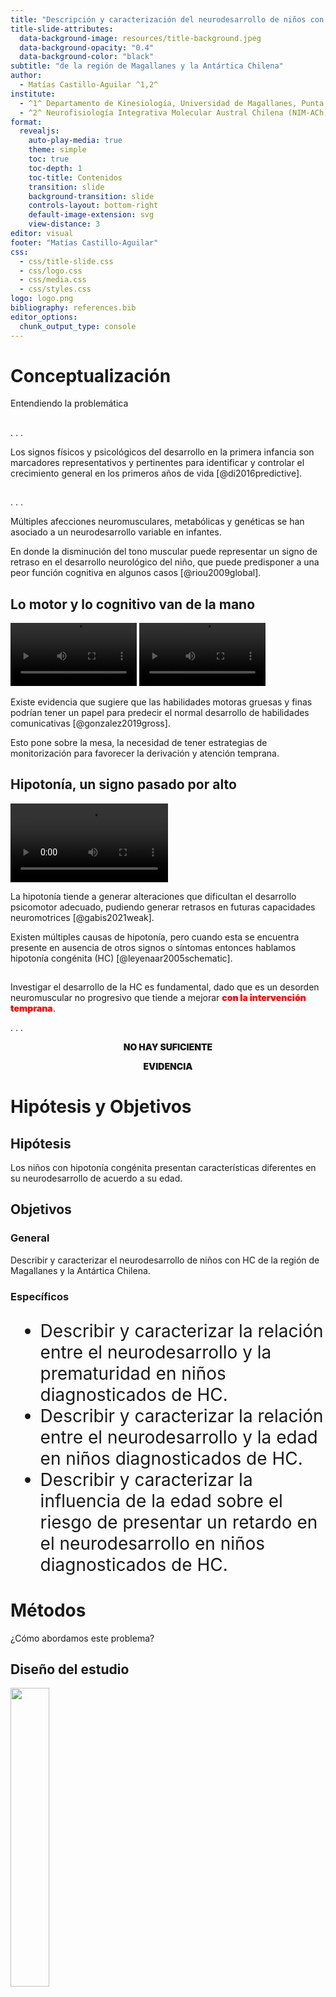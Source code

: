 ```yaml
---
title: "Descripción y caracterización del neurodesarrollo de niños con hipotonía congénita"
title-slide-attributes:
  data-background-image: resources/title-background.jpeg
  data-background-opacity: "0.4"
  data-background-color: "black"
subtitle: "de la región de Magallanes y la Antártica Chilena"
author:
  - Matías Castillo-Aguilar ^1,2^
institute: 
  - ^1^ Departamento de Kinesiología, Universidad de Magallanes, Punta Arenas, Chile.
  - ^2^ Neurofisiología Integrativa Molecular Austral Chilena (NIM-ACh), Punta Arenas, Chile.
format: 
  revealjs:
    auto-play-media: true
    theme: simple
    toc: true
    toc-depth: 1
    toc-title: Contenidos
    transition: slide
    background-transition: slide
    controls-layout: bottom-right
    default-image-extension: svg
    view-distance: 3
editor: visual
footer: "Matías Castillo-Aguilar"
css:
  - css/title-slide.css
  - css/logo.css 
  - css/media.css
  - css/styles.css
logo: logo.png
bibliography: references.bib
editor_options: 
  chunk_output_type: console
---
```


# Conceptualización

Entendiendo la problemática

## {background-color="black" background-video="resources/boy_vid.mp4" background-video-loop="true" background-video-muted="true" background-opacity=0.7 .smaller}

. . .

:::{.absolute top=25% width=35%}
Los signos físicos y psicológicos del desarrollo en la primera infancia son marcadores representativos y pertinentes para identificar y controlar el crecimiento general en los primeros años de vida [@di2016predictive].
:::


## {background-color="black" background-video="resources/boy_vid_2.mp4" background-video-loop="true" background-video-muted="true" background-opacity=0.5 .smaller}

. . .

:::{.absolute top=12% left=33% width=35%}
Múltiples afecciones neuromusculares, metabólicas y genéticas se han asociado a un neurodesarrollo variable en infantes.

En donde la disminución del tono muscular puede representar un signo de retraso en el desarrollo neurológico del niño, que puede predisponer a una peor función cognitiva en algunos casos [@riou2009global].
:::

## Lo motor y lo cognitivo van de la mano {.smaller}

![](resources/writing_kid.mp4){#writing_kid .absolute right=6% top=20% width=40% loop=true}
![](resources/girl_playing.mp4){#girl_playing .absolute left=0 top=60% width=40% loop=true}

<script>
var video = document.getElementById("writing_kid");
var video2 = document.getElementById("girl_playing");
video.controls = false;
video2.controls = false;
</script>

:::{.absolute .fragment .fade-in top=20% left=0 width=45%}
Existe evidencia que sugiere que las habilidades motoras gruesas y finas podrían tener un papel para predecir el normal desarrollo de habilidades comunicativas [@gonzalez2019gross]. 
:::

:::{.absolute .fragment .fade-in top=65% right=6% width=45%}
Esto pone sobre la mesa, la necesidad de tener estrategias de monitorización para favorecer la [derivación y atención temprana]{.fragment .highlight-red}.
:::

## Hipotonía, un signo pasado por alto {.smaller}

![](resources/baby.mp4){#baby .absolute right=6% top=27% width=50% loop=true}

:::: {.fragment .fade-in-then-out .absolute top=30% width=40%}
La hipotonía tiende a generar alteraciones que dificultan el desarrollo psicomotor adecuado, pudiendo generar retrasos en futuras capacidades neuromotrices [@gabis2021weak].
::::

:::: {.fragment .fade-in .absolute top=28% width=40%}
Existen múltiples causas de hipotonía, pero cuando esta se encuentra presente [en ausencia de otros signos o síntomas]{.fragment .highlight-red} entonces hablamos hipotonía congénita (HC) [@leyenaar2005schematic].
::::

<script>
var video = document.getElementById("baby");
video.controls = false;
</script>

## {background-color="black" background-video="resources/group_discussion.mp4" background-video-loop="true" background-video-muted="true" background-opacity=0.5 background-transition="fade"}

::: {.fragment .fade-in-then-out .absolute left=25% top=20% width=50%}
Investigar el desarrollo de la HC es fundamental, dado que es un desorden neuromuscular no progresivo que tiende a mejorar [con la intervención temprana]{style="font-weight: 1000; color: red;"}.
:::

. . .

:::{.r-fit-text .absolute top=25% style="font-weight: 1000; text-align: center;"}
[NO HAY]{.fragment} [SUFICIENTE]{.fragment}

[EVIDENCIA]{.fragment}
:::

# Hipótesis y Objetivos

## Hipótesis

:::{.absolute left=20% width=60% top=30%}
Los niños con hipotonía congénita presentan
características diferentes en su neurodesarrollo de acuerdo a su edad.
:::

## Objetivos

:::{.fragment .fade-out .absolute left=10% top=35% width=80%}
### General
Describir y caracterizar el neurodesarrollo de niños con HC de la
región de Magallanes y la Antártica Chilena.
:::

::::{.fragment .fade-in .absolute left=10% top=25% width=80%}
### Específicos
:::{style="font-size: 28px;"}
- Describir y caracterizar la relación entre el [neurodesarrollo y la prematuridad]{.fragment .highlight-red} en
niños diagnosticados de HC.
- Describir y caracterizar la relación entre el [neurodesarrollo y la edad]{.fragment .highlight-red} en niños
diagnosticados de HC.
- Describir y caracterizar [la influencia de la edad sobre el riesgo de presentar un
retardo en el neurodesarrollo]{.fragment .highlight-red} en niños diagnosticados de HC.
:::
::::

# Métodos

¿Cómo abordamos este problema?

## Diseño del estudio

![](resources/methods_design.jpeg){.absolute left=8% width=35% top=20%}

::: {.absolute width=40% top=25% right=10%}
- Realizamos un estudio observacional.

- Corte transversal.

- Paradigma cuantitativo.
:::

## Participantes

![](resources/participants.mp4){.absolute #participants left=0 width=50% top=30% loop=true}

::: {.fragment .fade-out .absolute width=45% right=0 top=29% style="font-size: 32px;"}
Un total de 234 usuarios con diagnostico de HC fueron incluídos como parte de un programa de intervención llevado a cabo por el Centro de Rehabilitación Cruz del Sur (CRCS) de Punta Arenas, Chile.
:::

::: {.fragment .fade-in-then-out .absolute width=45% right=0 top=25% style="font-size: 30px;"}
El diagnóstico de HC se basó en 4 fuentes:

1. Pediatra de atención primaria.
2. Pediatras de clínicas privadas.
3. Neuropediatra del Hospital Clínico.
4. Fisiatra de la institución.
:::

::: {.fragment .fade-in .absolute width=45% right=0 top=36% style="font-size: 34px;"}
Una vez hecho el diagnóstico, este se refirió al programa de la institución para su posterior ingreso.
:::

<script>
var video = document.getElementById("participants");
video.controls = false;
</script>

## Resguardos éticos {.smaller}

![](resources/ethics.mp4){.absolute #ethics right=0 width=50% top=30% loop=true}

::: {.absolute width=45% top=30%}
- Los cuidadores legales otorgaron su consentimiento informado antes de la participación a este estudio.

- El Comité de Ética del CRCS aprobó este estudio siguiendo las regulaciones establecidas por la Declaración de Helsinki.
:::

<script>
var video = document.getElementById("ethics");
video.controls = false;
</script>

## Mediciones

![](resources/measures.mp4){.absolute #measures width=50% top=30% loop=true}

::: {.fragment .fade-in-then-out .absolute width=45% right=0 top=22% style="font-size: 32px;"}
### The Ages and Stages Questionnaire (ASQ-3)

- Instrumento de cribado del desarrollo de nivel inicial informado por los padres.
- Consta de 21 intervalos, cada uno con 30 ítems en cinco áreas.
:::

:::: {.fragment .fade-in-then-out .absolute width=45% right=0 top=23%}
#### Dominios del desarrollo:
:::{style="font-size: 32px;"}
- Comunicación (CM)
- Habilidades motoras gruesas (GM)
- Habilidades motoras finas (FM)
- Resolución de problemas (CG)
- Personal-social (PS)
:::
::::

::: {.fragment .fade-in-then-out .absolute width=45% right=0 top=28% style="font-size: 28px;"}
Es costo efectivo y ampliamente usado internacionalmente [@heo2008cross; @sarmiento2011universal].

Validado en infantes de término y pretérmino chilenos (75% sensibilidad and 81% especificidad) [@schonhaut2013validity].
:::

<script>
var video = document.getElementById("measures");
video.controls = false;
</script>


## Procedimientos {background-color="black" background-video="resources/procedures.mp4" background-video-loop="true" background-video-muted="true" background-opacity=0.5 background-transition="fade"}

:::: {.fragment .fade-out fragment-index=3}
::: {.fragment .fade-in-then-semi-out .absolute width=45% left=0 top=25% style="font-size: 32px;" fragment-index=1}
- Los datos sociodemográficos se obtuvieron de la base de datos electrónica de la institución.
:::
::::

::: {.fragment .fade-in-then-out .absolute width=45% left=0 top=45% style="font-size: 32px;" fragment-index=2}
- El ASQ-3 lo aplicó la enfermera del programa de acuerdo al protocolo establecido por el propio instrumento.
:::

::: {.fragment .fade-in .absolute width=45% left=0 top=22% style="font-size: 32px;" fragment-index=4}
Algunas consideraciones importantes de la administración son que:

1. Debe responder el [cuidador principal]{.fragment .highlight-red}.
2. En caso de dudas del cuidador sobre el comportamiento evaluado, la información se corrobora mediante pruebas *in-situ* con el usuario.
:::

# Análisis estadístico

```r
#| include: false
#| message: false

source("prep-workspace.R")
```

## Software estadístico

![](resources/rstudio.png){.absolute width=40% left=10% top=30%}

![](resources/rstudio-desktop-screen.png){.absolute width=40% right=10% top=12%}

## Análisis exploratorio

::::{.fragment .fade-in-then-out .absolute width=80%% left=10% right=10%}
![](resources/density.svg)

::: {.absolute bottom=0% style="font-size: 20px; color: gray;"}
*Gráficos de densidad univariada. Las líneas rojas representan la media, y las azules la mediana.*
:::
::::

```r
#| echo: true
#| classes: ".fragment .absolute top=20% left=15%"
# En R, podemos evaluarlo así:
dataset[, list(
  CM = shapiro_test(comunicacion_total),
  GM = shapiro_test(motora_gruesa_total),
  FM = shapiro_test(motora_fina_total),
  CG = shapiro_test(resolucion_problemas_total),
  PS = shapiro_test(socio_individual_total)
)]
```

::: {.fragment .absolute top=65% width=60% left=15% style="font-size:30px;"}
De acuerdo a lo anterior, no podemos asumir la normalidad de las variables.
:::

## Estadísticos {.smaller}

::: {.fragment .fade-in-then-semi-out .absolute top=20% width=45%}
### Descriptivos

- Variables numéricas: mediana y rango intercuartílico (estimadores robustos de centralidad y dispersión).
- Variables discretas: frecuencia absoluta y relativa.
:::

::: {.fragment .fade-in-then-out .absolute top=20% width=45% right=7%}
### Comparaciones

- La prueba de suma de rangos de Wilcoxon para comparar puntajes del ASQ-3 entre hombres y mujeres.
- La prueba chi-cuadrado ( $\chi^2$) se usó para comparar la bondad de ajuste.
:::

## Modelos Aditivos Generalizados {.smaller}

:::: {.fragment .fade-out fragment-index=4}
![](resources/gams_vs_lm.svg){.fragment .fade-in .absolute right=5% top=15% width=50% fragment-index=1}

::: {.fragment .fade-in-then-semi-out .absolute top=20% width=40% fragment-index=2}
- Empleamos modelos aditivos generalizados (GAMs) para describir el comportamiento del neurodesarrollo en respuesta de nuestros parámetros de interés.
:::
::::

::: {.fragment .fade-in-then-out .absolute top=55% width=40% fragment-index=3}
- Permite modelar relaciones no lineales de alta dimensionalidad, pudiendo describir efectos complejos.
:::


::::: {.fragment .fade-out fragment-index=6}

:::: {.fragment .fade-in fragment-index=5}
![](resources/simpson_paradox.png){.absolute left=20% top=20% width=60%}

::: {.absolute top=25% right=0 width=20% style="font-size: 20px; color: gray;"}
*Paradoja de simpson*
:::

::: {.absolute top=55% left=27% width=50%}
Sumado a lo anterior, también podemos controlar por la influencia de otras variables para obtener estimaciones más robustas a factores de confusión.
:::

::::

:::::

::: {.fragment .fade-in .absolute top=30% left=25% width=50% fragment-index=7 style="font-size:30px;"}
Para describir las estimaciones de los modelos usaremos derivadas aproximadas de primer orden con intervalos de confianza al 95%, con el fin de poder describir los efectos observados en términos de segmentos quasi-lineales [@dominique2020estimation].
:::


## Efectos aleatorios

:::: {.fragment .fade-out fragment-index=3}
::: {.fragment .fade-in .absolute left=0 width=45% top=30% style="font-size:30px;" fragment-index=1}
Para evaluar la influencia de las variables de confusión, ajustamos diferentes modelos con efectos aleatorios en forma de términos paramétricos penalizados. [@wood2016smoothing].
:::

::: {.fragment .fade-in .absolute right=0 width=45% top=30% style="font-size:30px;" fragment-index=2}
Se usaron las siguientes variables:

1. Sexo del lactante.
2. ID del clínico. 
3. Relación del lactante con el encuestado.
:::
::::

![](resources/confounders.svg){.fragment .fade-in .absolute width=100% left=5% fragment-index=4}

# Resultados

¿Qué fué lo que se encontró?

## Características de la muestra

:::{.absolute top=12% left=10% width=80% style="font-size:16px;"}
```r
readRDS("resources/table-1.RDS")
```
:::

## {background-color="white" background-video="resources/in_results.mp4" background-video-loop="true" background-video-muted="true" background-opacity=0.5 background-transition="fade"}

:::{style="font-weight: 1000; text-align: center; font-size: 80px;"}
[NEURODESARROLLO]{.fragment top=35% left=0 .absolute} 

[Y PREMATURIDAD]{.fragment top=50% left=0 .absolute}
:::

---

:::{.absolute top=20% left=0 width=65% style="font-size: 30px;"}
```r
readRDS("resources/table-2.RDS")
```
:::

::: {.absolute top=25% right=0% width=30% style="font-size: 20px; color: gray;"}
*Tabla 1. Significancia de los términos no-lineales para la prematurez sobre las variables del desarrollo. Se presentan los modelos ajustados por las variables de confusión previamente descritas.*
:::

## {background-color="white" background-video="resources/in_results_2.mp4" background-video-loop="true" background-video-muted="true" background-opacity=0.5 background-transition="fade"}

:::{style="font-weight: 1000; text-align: center; font-size: 80px;"}
[NEURODESARROLLO]{.fragment top=35% left=0 .absolute} 

[Y LA EDAD]{.fragment top=50% left=0 .absolute}
:::

---

::::{.fragment .fade-in-then-out}
:::{.absolute top=20% left=0 width=75% style="font-size: 30px;"}
```r
readRDS("resources/table-3.RDS")
```
:::

::: {.absolute top=25% right=5% width=20% style="font-size: 20px; color: gray;"}
*Tabla 2. Significancia de los términos no-lineales para la edad corregida (meses) sobre las variables del desarrollo. Se presentan los modelos ajustados por las variables de confusión previamente descritas.*
:::
::::

::::{.fragment .fade-in-then-out}
![](resources/results_main_CM.svg){.absolute left=5% width=90% top=0}

:::{.absolute top=70% left=10% width=80% style="font-size: 22px;"}
```r
readRDS("resources/table-main-CM.RDS")
```
:::
::::

::::{.fragment .fade-in-then-out}
![](resources/results_main_GM.svg){.absolute left=5% width=90% top=0}

:::{.absolute top=70% left=10% width=80% style="font-size: 22px;"}
```r
readRDS("resources/table-main-GM.RDS")
```
:::
::::

::::{.fragment .fade-in-then-out}
![](resources/results_main_FM.svg){.absolute left=5% width=90% top=0}

:::{.absolute top=70% left=10% width=80% style="font-size: 22px;"}
```r
readRDS("resources/table-main-FM.RDS")
```
:::
::::

::::{.fragment .fade-in-then-out}
![](resources/results_main_CG.svg){.absolute left=5% width=90% top=0}

:::{.absolute top=70% left=10% width=80% style="font-size: 22px;"}
```r
readRDS("resources/table-main-CG.RDS")
```
:::
::::

::::{.fragment .fade-in-then-out}
![](resources/results_main_PS.svg){.absolute left=5% width=90% top=10%}
::::

## {background-color="white" background-video="resources/in_results_2.mp4" background-video-loop="true" background-video-muted="true" background-opacity=0.5 background-transition="fade"}

:::{style="font-weight: 1000; font-size: 80px;"}
[EDAD]{.fragment top=20% left=0 .absolute} 

[Y RETRASO DEL DESARROLLO]{.fragment top=35% left=0 .absolute}
:::

---

::::{.fragment .fade-in-then-out}
:::{.absolute top=20% left=0 width=80% style="font-size: 30px;"}
```r
readRDS("resources/table-risk-smooth.RDS")
```
:::

::: {.absolute top=25% right=5% width=20% style="font-size: 20px; color: gray;"}
*Tabla 7. Significancia de los términos no-lineales logísticos para la edad corregida (meses) sobre las variables del desarrollo. Se presentan los modelos ajustados por las variables de confusión previamente descritas.*
:::
::::

---

::::{.fragment .fade-in-then-out}
![](resources/results_risk_CM.svg){.absolute left=5% width=80% top=0}

:::{.absolute top=70% left=10% width=75% style="font-size: 22px;"}
```r
readRDS("resources/table-risk-CM.RDS")
```
:::
::::

::::{.fragment .fade-in-then-out}
![](resources/results_risk_GM.svg){.absolute left=5% width=80% top=0}

:::{.absolute top=70% left=10% width=75% style="font-size: 22px;"}
```r
readRDS("resources/table-risk-GM.RDS")
```
:::
::::

::::{.fragment .fade-in-then-out}
![](resources/results_risk_NS.svg){.absolute left=5% width=90% top=10%}
::::


# Conclusión

## {background-color="black" background-video="resources/conclusion.mp4" background-video-loop="true" background-video-muted="true" background-opacity=0.5 background-transition="fade"}

:::: {.fragment .fade-out fragment-index=3}
::: {.fragment .fade-in-then-semi-out .absolute width=50% left=0 top=5% style="font-size: 32px;" fragment-index=1}
- Se observan marcadas variaciones en los rasgos del neurodesarrollo a lo largo de la edad en los infantes hipotónicos, principalmente en forma de variaciones no lineales y de dominio específico.
:::
::::

::: {.fragment .fade-in-then-out .absolute width=50% left=0 top=45% style="font-size: 30px;" fragment-index=2}
- Mostramos que las variaciones observadas en los dominios del desarrollo no son atribuibles únicamente a la prematuridad, donde la edad corregida explica mejor la variabilidad observada en el neurodesarrollo.
:::

::: {.fragment .fade-in .absolute width=45% left=0 top=22% style="font-size: 32px;" fragment-index=4}
Futuras investigaciones podrían determinar cómo se aplican estos resultados cuando se controlan los factores sociales mediados por el contexto, así como otras poblaciones clínicas.
:::

# Referencias

## {.smaller}
